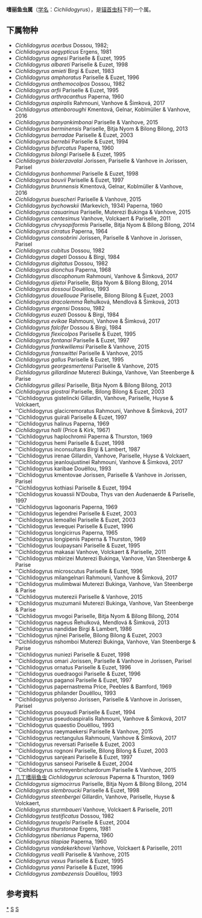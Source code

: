 {{Automatic Taxobox
| taxon = Cichlidogyrus
| authority = Paperna,1960,
| image = Parasite170078-fig2 Cichlidogyrus philander (Monogenea, Ancyrocephalidae).png
| image_caption = Cichlidogyrus philander
| type species = 
| type species authority = 
}}

'''嗜丽鱼虫属'''（[[学名|学名]]：''Cichlidogyrus''），是[[锚首虫科|锚首虫科]]下的一个属。

==下属物种==

* ''Cichlidogyrus acerbus'' Dossou, 1982;
* ''Cichlidogyrus aegypticus'' Ergens, 1981
* ''Cichlidogyrus agnesi'' Pariselle & Euzet, 1995
* ''Cichlidogyrus albareti'' Pariselle & Euzet, 1998
* ''Cichlidogyrus amieti'' Birgi & Euzet, 1983
* ''Cichlidogyrus amphoratus'' Pariselle & Euzet, 1996
* ''Cichlidogyrus anthemocolpos'' Dossou, 1982
* ''Cichlidogyrus arfii'' Pariselle & Euzet, 1995
* ''Cichlidogyrus arthracanthus'' Paperna, 1960
* ''Cichlidogyrus aspiralis'' Rahmouni, Vanhove & Šimková, 2017
* ''Cichlidogyrus attenboroughi'' Kmentová, Gelnar, Koblmüller & Vanhove, 2016
* ''Cichlidogyrus banyankimbonai'' Pariselle & Vanhove, 2015
* ''Cichlidogyrus berminensis'' Pariselle, Bitja Nyom & Bilong Bilong, 2013
* ''Cichlidogyrus berradae'' Pariselle & Euzet, 2003
* ''Cichlidogyrus berrebii'' Pariselle & Euzet, 1994
* ''Cichlidogyrus bifurcatus'' Paperna, 1960
* ''Cichlidogyrus bilongi'' Pariselle & Euzet, 1995
* ''Cichlidogyrus bixlerzavalai'' Jorissen, Pariselle & Vanhove in Jorissen, Parisel
* ''Cichlidogyrus bonhommei'' Pariselle & Euzet, 1998
* ''Cichlidogyrus bouvii'' Pariselle & Euzet, 1997
* ''Cichlidogyrus brunnensis'' Kmentová, Gelnar, Koblmüller & Vanhove, 2016
* ''Cichlidogyrus buescheri'' Pariselle & Vanhove, 2015
* ''Cichlidogyrus bychowskii'' (Markevich, 1934) Paperna, 1960
* ''Cichlidogyrus casuarinus'' Pariselle, Muterezi Bukinga & Vanhove, 2015
* ''Cichlidogyrus centesimus'' Vanhove, Volckaert & Pariselle, 2011
* ''Cichlidogyrus chrysopiformis'' Pariselle, Bitja Nyom & Bilong Bilong, 2014
* ''Cichlidogyrus cirratus'' Paperna, 1964
* ''Cichlidogyrus consobrini'' Jorissen, Pariselle & Vanhove in Jorissen, Parisel
* ''Cichlidogyrus cubitus'' Dossou, 1982
* ''Cichlidogyrus dageti'' Dossou & Birgi, 1984
* ''Cichlidogyrus digitatus'' Dossou, 1982
* ''Cichlidogyrus dionchus'' Paperna, 1968
* ''Cichlidogyrus discophonum'' Rahmouni, Vanhove & Šimková, 2017
* ''Cichlidogyrus djietoi'' Pariselle, Bitja Nyom & Bilong Bilong, 2014
* ''Cichlidogyrus dossoui'' Douëllou, 1993
* ''Cichlidogyrus douellouae'' Pariselle, Bilong Bilong & Euzet, 2003
* ''Cichlidogyrus dracolemma'' Řehulková, Mendlová & Šimková, 2013
* ''Cichlidogyrus ergensi'' Dossou, 1982
* ''Cichlidogyrus euzeti'' Dossou & Birgi, 1984
* ''Cichlidogyrus evikae'' Rahmouni, Vanhove & Šimková, 2017
* ''Cichlidogyrus falcifer'' Dossou & Birgi, 1984
* ''Cichlidogyrus flexicolpos'' Pariselle & Euzet, 1995
* ''Cichlidogyrus fontanai'' Pariselle & Euzet, 1997
* ''Cichlidogyrus frankwillemsi'' Pariselle & Vanhove, 2015
* ''Cichlidogyrus franswittei'' Pariselle & Vanhove, 2015
* ''Cichlidogyrus gallus'' Pariselle & Euzet, 1995
* ''Cichlidogyrus georgesmertensi'' Pariselle & Vanhove, 2015
* ''Cichlidogyrus gillardinae'' Muterezi Bukinga, Vanhove, Van Steenberge & Parise
* ''Cichlidogyrus gillesi'' Pariselle, Bitja Nyom & Bilong Bilong, 2013
* ''Cichlidogyrus giostrai'' Pariselle, Bilong Bilong & Euzet, 2003
* ''Cichlidogyrus gistelincki Gillardin, Vanhove, Pariselle, Huyse & Volckaert,
* ''Cichlidogyrus glacicremoratus Rahmouni, Vanhove & Šimková, 2017
* ''Cichlidogyrus guirali Pariselle & Euzet, 1997
* ''Cichlidogyrus halinus Paperna, 1969
* ''Cichlidogyrus halli'' (Price & Kirk, 1967)
* ''Cichlidogyrus haplochromii Paperna & Thurston, 1969
* ''Cichlidogyrus hemi Pariselle & Euzet, 1998
* ''Cichlidogyrus inconsultans Birgi & Lambert, 1987
* ''Cichlidogyrus irenae Gillardin, Vanhove, Pariselle, Huyse & Volckaert,
* ''Cichlidogyrus jeanloujustinei Rahmouni, Vanhove & Šimková, 2017
* ''Cichlidogyrus karibae Douëllou, 1993
* ''Cichlidogyrus kmentovae Jorissen, Pariselle & Vanhove in Jorissen, Parisel
* ''Cichlidogyrus kothiasi Pariselle & Euzet, 1994
* ''Cichlidogyrus kouassii N’Douba, Thys van den Audenaerde & Pariselle, 1997
* ''Cichlidogyrus lagoonaris Paperna, 1969
* ''Cichlidogyrus legendrei Pariselle & Euzet, 2003
* ''Cichlidogyrus lemoallei Pariselle & Euzet, 2003
* ''Cichlidogyrus levequei Pariselle & Euzet, 1996
* ''Cichlidogyrus longicirrus Paperna, 1965
* ''Cichlidogyrus longipenis Paperna & Thurston, 1969
* ''Cichlidogyrus louipaysani Pariselle & Euzet, 1995
* ''Cichlidogyrus makasai Vanhove, Volckaert & Pariselle, 2011
* ''Cichlidogyrus mbirizei Muterezi Bukinga, Vanhove, Van Steenberge & Parise
* ''Cichlidogyrus microscutus Pariselle & Euzet, 1996
* ''Cichlidogyrus milangelnari Rahmouni, Vanhove & Šimková, 2017
* ''Cichlidogyrus mulimbwai Muterezi Bukinga, Vanhove, Van Steenberge & Parise
* ''Cichlidogyrus muterezii Pariselle & Vanhove, 2015
* ''Cichlidogyrus muzumanii Muterezi Bukinga, Vanhove, Van Steenberge & Parise
* ''Cichlidogyrus mvogoi Pariselle, Bitja Nyom & Bilong Bilong, 2014
* ''Cichlidogyrus nageus Řehulková, Mendlová & Šimková, 2013
* ''Cichlidogyrus nandidae Birgi & Lambert, 1986
* ''Cichlidogyrus njinei Pariselle, Bilong Bilong & Euzet, 2003
* ''Cichlidogyrus nshomboi Muterezi Bukinga, Vanhove, Van Steenberge & Parise
* ''Cichlidogyrus nuniezi Pariselle & Euzet, 1998
* ''Cichlidogyrus omari Jorissen, Pariselle & Vanhove in Jorissen, Parisel
* ''Cichlidogyrus ornatus Pariselle & Euzet, 1996
* ''Cichlidogyrus ouedraogoi Pariselle & Euzet, 1996
* ''Cichlidogyrus paganoi Pariselle & Euzet, 1997
* ''Cichlidogyrus papernastrema Price, Peebles & Bamford, 1969
* ''Cichlidogyrus philander Douëllou, 1993
* ''Cichlidogyrus polyenso Jorissen, Pariselle & Vanhove in Jorissen, Parisel
* ''Cichlidogyrus pouyaudi Pariselle & Euzet, 1994
* ''Cichlidogyrus pseudoaspiralis Rahmouni, Vanhove & Šimková, 2017
* ''Cichlidogyrus quaestio Douëllou, 1993
* ''Cichlidogyrus raeymaekersi Pariselle & Vanhove, 2015
* ''Cichlidogyrus rectangulus Rahmouni, Vanhove & Šimková, 2017
* ''Cichlidogyrus reversati Pariselle & Euzet, 2003
* ''Cichlidogyrus rognoni Pariselle, Bilong Bilong & Euzet, 2003
* ''Cichlidogyrus sanjeani Pariselle & Euzet, 1997
* ''Cichlidogyrus sanseoi Pariselle & Euzet, 2004
* ''Cichlidogyrus schreyenbrichardorum Pariselle & Vanhove, 2015
* [[几丁嗜丽鱼虫|几丁嗜丽鱼虫]] ''Cichlidogyrus sclerosus'' Paperna & Thurston, 1969
* ''Cichlidogyrus sigmocirrus'' Pariselle, Bitja Nyom & Bilong Bilong, 2014
* ''Cichlidogyrus slembroucki'' Pariselle & Euzet, 1998
* ''Cichlidogyrus steenbergei'' Gillardin, Vanhove, Pariselle, Huyse & Volckaert,
* ''Cichlidogyrus sturmbaueri'' Vanhove, Volckaert & Pariselle, 2011
* ''Cichlidogyrus testificatus'' Dossou, 1982
* ''Cichlidogyrus teugelsi'' Pariselle & Euzet, 2004
* ''Cichlidogyrus thurstonae'' Ergens, 1981
* ''Cichlidogyrus tiberianus'' Paperna, 1960
* ''Cichlidogyrus tilapiae'' Paperna, 1960
* ''Cichlidogyrus vandekerkhovei'' Vanhove, Volckaert & Pariselle, 2011
* ''Cichlidogyrus vealli'' Pariselle & Vanhove, 2015
* ''Cichlidogyrus vexus'' Pariselle & Euzet, 1995
* ''Cichlidogyrus yanni'' Pariselle & Euzet, 1996
* ''Cichlidogyrus zambezensis'' Douëllou, 1993

==参考資料==
{{reflist}}

{{taxonbar}}
[[Category:_嗜丽鱼虫属|*]]
[[Category:_锚首虫科|S]]
[[Category:_1960年描述的分类群|S]]